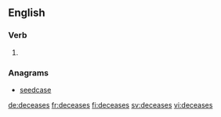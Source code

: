 
==English==

===Verb===
{{head|en|verb form}}

# {{en-third-person singular of|decease}}

===Anagrams===
* [[seedcase#English|seedcase]]

[[de:deceases]]
[[fr:deceases]]
[[fi:deceases]]
[[sv:deceases]]
[[vi:deceases]]